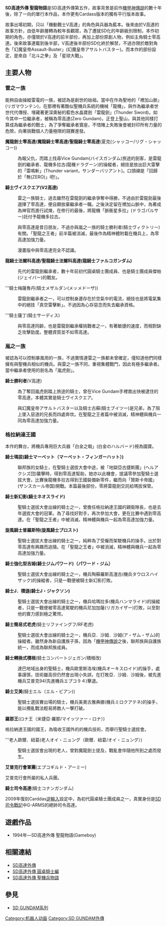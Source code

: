 {{Infobox animanga/Headerofja
|title= SD高達外傳 聖龍物語
|image= 
|size= 
|caption= 
|japanese= 新SDガンダム外伝 ナイトガンダム物語
|english= 
|kana= しんエスディーガンダムがいでん ナイトガンダムストーリー
|romaji= 
|genre= [[機器人模型|機器人模型]]
}}
{{Infobox animanga/Footerofja}}

'''SD高達外傳 聖龍物語'''是SD高達外傳第五作，故事背景是前作[[SD高達外傳_機甲神傳說|機甲神傳說]]的數十年後，除了一向的單行本作品，本作更有Cardass版本的獨有平行版本故事。

故事出場初期，只以「機動戰士V高達」的角色與兵器為藍本。後來由於V高達的故事方針，由低年齡層轉為較年長觀眾，為了遷就SD化的年齡級別限制，本作初期的角色，亦僅限於V高達的前半部份，再加上部份原創人物，例如主角騎士零高達。後來故事連載到後半部，V高達後半部份SD化終於解禁，不過亦限於敵對角色「幻魔皇帝Assault-Buster」(幻魔皇帝アサルトバスター)。而本作的部份設定，是來自「北斗之拳」及「星球大戰」。

== 主要人物 ==

===雷之一族===

能夠自由操縱雷電的一族，被認為是創世的始祖。當中在作為聖地的「裡加山脈」(リガマウンテン)，在那裡有著酷似聖機兵系統的機械「龍機」，與作為繼承者世世代代傳授、埋藏著更深奧秘的藍色水晶寶劍「雷龍劍」(Thunder Sword)。如今其中一位繼承者，被稱為零高達(Zero Gundam)，正登上聖山，與其他同樣打算成為繼承者的戰士，為了爭奪繼承者寶座，不惜賭上失敗後會被封印所有力量的危險，向著挑戰個人力量極限的競賽進發。

'''魔龍劍士零高達/魔龍騎士零高達/聖龍騎士零高達'''(夏克(シャッコー/リグ・シャッコー))

:為報父仇，而踏上找尋Vice Gundam(バイスガンダム)旅途的劍客，是雷龍劍的繼承者、龍機多拉古(龍機ドラグーン)的操縱者，絕技是放出巨大雷擊的「雷鳴斬」(Thunder variant，サンダーバリアント)。口頭禪是「回歸於「無(ZERO)」吧!」。

'''騎士ヴイスクエア(V2高達)'''

:雷之一族騎士，過去雖然在雷龍劍的繼承爭奪中得勝，不過由於雷龍劍最後選擇了零高達，便自願放棄繼承者一職。之後決定留在裡加山脈中，為著成為神官而進行試煉，在修行的最後，將龍機「脈衝星多拉」(ドラゴパルサー)託付予龍機多拉古。

:與零高達是昔日朋友，不過亦與嵐之一族的騎士勝利者(騎士ヴィクトリー)有關。「聖龍之王者」前半篇被消滅，最後作為精神體附載在機兵上，為零高達加強力量。

:漫畫版中與零高達完全不認識。

'''龍騎士法爾科高達/聖龍騎士法爾科高達(龍騎士ファルコガンダム)'''

:先代的雷龍劍繼承者，數十年前初代圓桌騎士團成員、也是騎士團成員傑帕(ジェイバー)的戰友。


'''騎士梅薩魯丹(騎士メザルダン(メッメドーザ))

:雷龍劍繼承者之一，可以控制身邊存在於空氣中的電流，絕技也是將電氣集中的絕技「真空雷擊斬」。不過因為心存惡念而失去繼承資格。


'''騎士薩丁(騎士サーディス) 

:與零高達同齡，也是雷龍劍繼承權挑戰者之一，有著敏捷的速度，而相對缺乏攻擊勁度。整體資質並不如零高達。

===嵐之一族===

被認為可以控制暴風雨的一族，不過實情連雷之一族都未曾確定，僅知道他們同樣擁有與聖機兵相似的機兵。與雷之一族不同，重視集體戰鬥，因此有極多繼承者。當中繼承者使用的劍名為「嵐虎劍」。

'''騎士勝利者'''(V高達)

:為了奪回嵐虎劍踏上旅途的騎士，曾在Vice Gundam手裡救出快被逮住的零高達，本體其實是騎士ヴイスクエア。

:與幻魔皇帝アサルトバスター以及騎士古蘇(騎士ブイツー)是兄弟，為了阻上墜入惡道的兄長而四處奔坎。在聖龍之王者篇中被消滅，精神體與機兵一同為零高達加強力量。

===格拉納達王國===

本作的舞台，將機兵專用巨大兵器「白金之戟」(白金のハルバード)視為國寶。

'''騎士瑪拔(騎士マーベット（マーベット・フィンガーハット）)'''

:聯邦族的女騎士，在聖騎士選拔大會中途，被「地獄亞古捷斯團」(ヘルアクシズ団)襲擊時，得到零高達幫助，她亦以此機會，提議零參加聖騎士選拔大會。比賽後龍機多拉古得到王國裝備新零件，繼而向「贊斯卡帝國」(ザンスカール帝国)開戰。本篇最後部份，零將雷龍劍交託給瑪拔保管。

'''騎士新幻影(騎士ネオスライド)'''

:聖騎士選拔大會出線的騎士之一，曾擔任格拉納達王國的親衛隊長，也是去年選拔大會的冠軍。為了尋找好對手，再次參加大會，更在比賽中遇到零高達。在「聖龍之王者」中被消滅，精神體與機兵一起為零高達加強力量。

'''旋風騎士普羅斯特(旋風騎士プロスト) '''
 
:聖騎士選拔大會出線的騎士之一，純粹為了受僱而架駛機兵的操手。出於對零高達有興趣而追隨。在「聖龍之王者」中被消滅，精神體與機兵一起為零高達加強力量。

'''騎士強化型吉姆(騎士ジムパワード)（パワード・ジム）'''

:聖騎士選拔大會出線的騎士之一，機兵陶蘇羅斯高渣古(機兵タウロスハイザック)的操縱者，只是一戰便被騎士新幻影打敗。
 
'''騎士J．積遜(騎士J・ジャクソン)'''

:聖騎士選拔大會出線的騎士之一，機兵哈瑪拉多(機兵ハンマライド)的操縱者，只是一戰便被零高達駕駛的機兵尼加加薩(リガカイザー)打敗，以至對他的實力感到極之驚愕。

'''騎士簡易式老虎'''(騎士リファイングフ/RF老虎)

:聖騎士選拔大會出線的騎士之一，機兵亞．沙姆．沙姆(ア・ザム・ザム)的操縱者。雖然身為新自護族子孫，因為「[[SD高達外傳_機甲神傳說|機甲神傳說]]之後，聯邦族與自護族統一，而成為聯邦族成員。

'''騎士轉換式積根'''(騎士コンバートジェガン/積根改)

:達巴地域出身的聖騎士，機兵歐里斯洛埃(機兵オーキスロイド)的操手，處事謹慎，技術雖高但仍然會出現小失誤，在打敗亞．沙姆．沙姆後，被先進機兵艾普克94(先進機兵エプコ９４)擊退。

'''騎士艾美'''(騎士エル（エル・ビアン))

:聖騎士選拔賽出場的騎士，機兵美奧古雅典娜(機兵ミロクアテネ)的操手，能以攪亂戰法輕易將敵人一擊打破。


'''羅那王'''(ロナ王（米捷亞‧羅那/マイッツァー・ロナ）) 

格拉納達王國的國王，為吸收王國外的的機兵技術，而舉行聖騎士選拔會。

'''老人歐爾．紐葛(老人オイ・ニュング（歐爾．紐葛/オイ・ニュング）) 

:聖騎士選拔會出現的老人，曾對魔龍劍士提及，戰亂會伴隨他所到之處而發生。


'''艾普克行會軍團'''(エプコギルド・アーミー) 

艾普克行會所屬的私人兵團。

'''騎士司令高達'''(騎士コナンガンダム)

2009年復刻Carddas[[逆輸入|逆輸入]]設定中，為初代圓桌騎士團成員之一，真實身份是[[SD司令戰記|SD司令戰記]]中G-ARMS的總帥司令高達。

== 遊戲作品 ==

*1994年—SD高達外傳 聖龍物語(Gameboy)

==相關連結==
*[[SD高達外傳|SD高達外傳]]
*[[SD高達外傳_圓桌騎士編|SD高達外傳 圓桌騎士編]]
*[[SD高達外傳_聖機兵物語|SD高達外傳 聖機兵物語]]

== 參見 ==

{{SD高達系列}}
*[[SD_GUNDAM系列|SD GUNDAM系列]]

[[Category:机器人动画|Category:机器人动画]]
[[Category:SD_GUNDAM外傳|Category:SD GUNDAM外傳]]